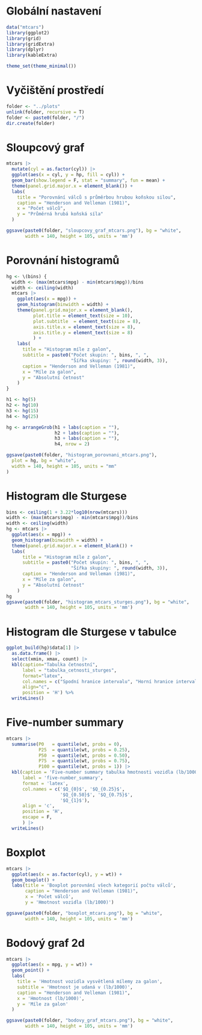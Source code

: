 # Globální nastavení
```r
data("mtcars")
library(ggplot2)
library(grid)
library(gridExtra)
library(dplyr)
library(kableExtra)

theme_set(theme_minimal())
```
# Vyčištění prostředí
```r
folder <- "../plots"
unlink(folder, recursive = T)
folder <- paste0(folder, "/")
dir.create(folder)
```
# Sloupcový graf
```r
mtcars |>
  mutate(cyl = as.factor(cyl)) |>
  ggplot(aes(x = cyl, y = hp, fill = cyl)) +
  geom_bar(show.legend = F, stat = "summary", fun = mean) +
  theme(panel.grid.major.x = element_blank()) +
  labs(
    title = "Porovnání válců s průměrbou hrubou koňskou silou",
    caption = "Henderson and Velleman (1981)",
    x = "Počet válců",
    y = "Průměrná hrubá koňská síla"
  )

ggsave(paste0(folder, "sloupcovy_graf_mtcars.png"), bg = "white",
       width = 140, height = 105, units = 'mm')
```
# Porovnání histogramů
```r
hg <- \(bins) {
  width <- (max(mtcars$mpg) - min(mtcars$mpg))/bins
  width <- ceiling(width)
  mtcars |>
    ggplot(aes(x = mpg)) +
    geom_histogram(binwidth = width) +
    theme(panel.grid.major.x = element_blank(),
          plot.title = element_text(size = 10),
          plot.subtitle  = element_text(size = 8),
          axis.title.x = element_text(size = 8),
          axis.title.y = element_text(size = 8)
          ) +
    labs(
      title = "Histogram míle z galon",
      subtitle = paste0("Počet skupin: ", bins, ", ",
                        "Šířka skupiny: ", round(width, 3)),
      caption = "Henderson and Velleman (1981)",
      x = "Míle za galon",
      y = "Absolutní četnost"
    )
}

h1 <- hg(5)
h2 <- hg(10)
h3 <- hg(15)
h4 <- hg(25)

hg <- arrangeGrob(h1 + labs(caption = ""),
                  h2 + labs(caption = ""),
                  h3 + labs(caption = ""),
                  h4, nrow = 2)

ggsave(paste0(folder, "histogram_porovnani_mtcars.png"),
  plot = hg, bg = "white",
  width = 140, height = 105, units = "mm"
)
```
# Histogram dle Sturgese
```r
bins <- ceiling(1 + 3.22*log10(nrow(mtcars)))
width <- (max(mtcars$mpg) - min(mtcars$mpg))/bins
width <- ceiling(width)
hg <- mtcars |>
  ggplot(aes(x = mpg)) +
  geom_histogram(binwidth = width) +
  theme(panel.grid.major.x = element_blank()) +
  labs(
      title = "Histogram míle z galon",
      subtitle = paste0("Počet skupin: ", bins, ", ",
                        "Šířka skupiny: ", round(width, 3)),
      caption = "Henderson and Velleman (1981)",
      x = "Míle za galon",
      y = "Absolutní četnost"
    )
hg
ggsave(paste0(folder, "histogram_mtcars_sturges.png"), bg = "white",
       width = 140, height = 105, units = 'mm')
```
# Histogram dle Sturgese v tabulce
```r
ggplot_build(hg)$data[1] |>
  as.data.frame() |>
  select(xmin, xmax, count) |>
  kbl(caption="Tabulka četnostní",
      label = "tabulka_cetnosti_sturges",
      format="latex",
      col.names = c("Spodní hranice intervalu", "Horní hranice intervalu", "Počet pozorování"),
      align="c",
      position = 'H') %>%
  writeLines()
```
# Five-number summary
```r
mtcars |>
  summarise(P0   = quantile(wt, probs = 0),
            P25  = quantile(wt, probs = 0.25),
            P50  = quantile(wt, probs = 0.50),
            P75  = quantile(wt, probs = 0.75),
            P100 = quantile(wt, probs = 1)) |>
  kbl(caption = 'Five-number summary tabulka hmotnosti vozidla (lb/1000)',
      label = 'five-number_summary',
      format = 'latex',
      col.names = c('$Q_{0}$', '$Q_{0.25}$',
                    '$Q_{0.50}$', '$Q_{0.75}$',
                    '$Q_{1}$'),
      align = 'c',
      position = 'H',
      escape = F,
      ) |>
  writeLines()
```
# Boxplot
```r

mtcars |>
  ggplot(aes(x = as.factor(cyl), y = wt)) +
  geom_boxplot() +
  labs(title = 'Boxplot porovnání všech kategorií počtu válců',
       caption = "Henderson and Velleman (1981)",
       x = 'Počet válců',
       y = 'Hmotnost vozidla (lb/1000)')

ggsave(paste0(folder, "boxplot_mtcars.png"), bg = "white",
       width = 140, height = 105, units = 'mm')
```
# Bodový graf 2d
```r
mtcars |>
  ggplot(aes(x = mpg, y = wt)) +
  geom_point() +
  labs(
    title = 'Hmotnost vozidla vysvětlená mílemy za galon',
    subtitle = 'Hmotnost je udaná v (lb/1000)',
    caption = "Henderson and Velleman (1981)",
    x = 'Hmotnost (lb/1000)',
    y = 'Míle za galon'
  )

ggsave(paste0(folder, "bodovy_graf_mtcars.png"), bg = "white",
       width = 140, height = 105, units = 'mm')
```
